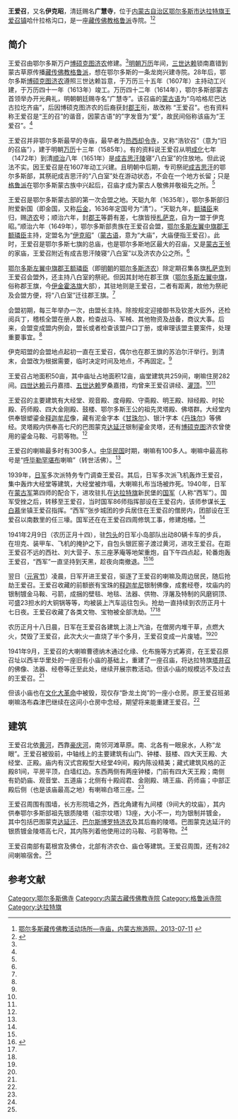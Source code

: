 {{Infobox Tibetan Buddhist monastery
|name =王爱召
|image = 
|image size = 250px
|alt = 
|caption = 
|t=
|w=
|to = 
|ipa={{IPA|}}
|z=
|thdl=
|e=
|tc=王愛召
|s=王爱召
|p=
|m=
|k=
|pushpin_map = 
|latd =  | latm =  | lats =  | latNS = 
|longd=  | longm= | longs =| longEW = 
|iso_region = 
|map_caption = 
|mapsize = 
|location_country = 中国
|location = {{CHN}}[[内蒙古自治区|内蒙古自治区]][[鄂尔多斯市|鄂尔多斯市]][[达拉特旗|达拉特旗]][[王爱召镇|王爱召镇]]
|coordinates_display =
|founded_by = [[博硕克图|博硕克图]]
|date_founded =1607年－1613年
|date_renovated =
|sect = [[格鲁派|格鲁派]]
|mather =
|children =
|dedicated_to = 
|tulku =
|head_lama = 
|head_mgh =
|no._of_monks = 
|architecture = 
|festivals =
|footnotes = 
}}

'''王爱召'''，又名'''伊克昭'''，清廷赐名'''广慧寺'''，位于[[内蒙古自治区|内蒙古自治区]][[鄂尔多斯市|鄂尔多斯市]][[达拉特旗|达拉特旗]][[王爱召镇|王爱召镇]]哈什拉格沟口，是一座[[藏传佛教|藏传佛教]][[格鲁派|格鲁派]]寺院。<ref name=dcd>[http://www.nmglyw.com/html/2012/eerduosiwenhua_1005/2469.html 鄂尔多斯藏传佛教活动场所—寺庙，内蒙古旅游网，2013-07-11] {{webarchive|url=https://archive.is/20130715090919/http://www.nmglyw.com/html/2012/eerduosiwenhua_1005/2469.html |date=2013-07-15 }}</ref><ref name=nmgsz>{{Cite web |url=http://www.nmqq.gov.cn/fagui/ShowArticle.asp?ArticleID=6561 |title=王虎全、国风，历史上的王爱召，内蒙古史志2010年第六期 |accessdate=2013-07-17 |archive-date=2016-03-04 |archive-url=https://web.archive.org/web/20160304235703/http://www.nmqq.gov.cn/fagui/ShowArticle.asp?ArticleID=6561 |dead-url=no }}</ref>

==简介==
王爱召由鄂尔多斯万户[[博硕克图|博硕克图]][[济农|济农]]修建。<ref name=dcd/>[[明朝|明朝]][[万历|万历]]年间，[[三世达赖|三世达赖]]锁南嘉错到蒙古草原传播[[藏传佛教|藏传佛教]][[格鲁派|格鲁派]]，想在鄂尔多斯的一条龙岗兴建寺院。28年后，鄂尔多斯[[博硕克图|博硕克图]][[济农|济农]]遵照三世达赖旨意，于万历三十五年（1607年）主持动工兴建，于万历四十一年（1613年）竣工。万历四十二年（1614年），鄂尔多斯部蒙古首领举办开光典礼，明朝朝廷赐寺名“广慧寺”。该召庙的[[蒙古语|蒙古语]]为“乌哈格尼巴达古拉圪齐庙”，后因博硕克图济农的后裔获封[[郡王|郡王]]衔，故改称 “王爱召”。也有资料称王爱召是“王的召”的谐音，因蒙古语“的”字发音为“爱”，故民间俗称该庙为“王爱召”。<ref name=nmgsz/>

王爱召并非鄂尔多斯最早的寺庙，最早者为[[热西却令寺|热西却令寺]]，又称“浩钦召”（意为“旧的召庙”），建于明朝[[万历|万历]]十三年（1585年）。有的资料说王爱召从明[[成化|成化]]七年（1472年）到清[[顺治|顺治]]八年（1651年）是[[成吉思汗陵|成吉思汗陵]]寝“八白室”的住放地。但此说法不实。因王爱召是在1607年动工兴建。且明朝中后期，专司祭祀[[成吉思汗|成吉思汗]]的鄂尔多斯部，其祭祀成吉思汗的“八白室”处在游动状态，不会在一个地方长留；只是[[格鲁派|格鲁派]]在鄂尔多斯蒙古族中兴起后，召庙才成为蒙古人敬佛并敬祖先之所。<ref name=nmgsz/>

王爱召是鄂尔多斯蒙古部的第一次会盟之地。天聪九年（1635年），鄂尔多斯部归附爱新国（即金国，又称[[后金|后金]]，1636年定国号为“清”）。“天聪九年，[[额璘臣|额璘臣]]来归，赐[[济农|济农]]号；顺治六年，封[[郡王|郡王]]等爵有差，七旗皆授[[札萨克|札萨克]]，自为一盟于伊克昭。”顺治六年（1649年），鄂尔多斯部贵族在王爱召会盟，[[鄂尔多斯扎萨克郡王|鄂尔多斯左翼中旗郡王]][[额璘臣|额璘臣]]主持，定盟名为“[[伊克昭盟|伊克昭]]”（[[蒙古语|蒙古语]]，意为“大庙”，大庙便指王爱召）。此时，王爱召是鄂尔多斯七旗的总庙，也是鄂尔多斯地区最大的召庙，又是[[鄂尔多斯扎萨克郡王|蒙古王爷]]的家庙，王爱召附近有成吉思汗陵寝“八白室”以及济农办公之所。<ref name=nmgsz/>

[[鄂尔多斯扎萨克郡王|鄂尔多斯左翼中旗郡王]][[额璘臣|额璘臣]]（即[[明朝|明朝]]的[[鄂尔多斯济农|鄂尔多斯济农]]）除定期召集各旗[[札萨克|札萨克]]到王爱召会盟外，还主持八白室的祭祀。但因其封地在郡王旗（[[鄂尔多斯左翼中旗|鄂尔多斯左翼中旗]]，俗称郡王旗，今[[伊金霍洛旗|伊金霍洛旗]]大部），其驻地则是王爱召，二者有距离，故他为祭祀及会盟方便，将“八白室”迁往郡王旗。<ref name=nmgsz/>

会盟初期，每三年举办一次，由盟长主持。除按规定迎接御书及钦差大臣外，还检阅兵丁，稽核全盟在册人数，检查战马、军械、其他物资及战备，商议大事。后来，会盟变成盟内例会，盟长或者检查该盟户口丁册，或审理该盟主要案件，处理重要事宜。<ref name=nmgsz/>

伊克昭盟的会盟地点起初一直在王爱召，偶尔也在郡王旗的苏泊尔汗举行。到清末，会盟改为根据需要，临时决定时间及地点，不再固定。<ref name=nmgsz/>

王爱召占地面积50亩，其中庙址占地面积12亩，庙堂建筑共259间，喇嘛住房282间。[[四世达赖|四世达赖]]云丹嘉措、[[五世达赖|五世达赖]]罗桑嘉措，均曾来王爱召讲经、[[灌顶|灌顶]]。<ref name=dcd/><ref name=nmgsz/>

王爱召的主要建筑有大经堂、观音殿、度母殿、守斋殿、明王殿、辩经殿、时轮殿、药师殿、四大金刚殿、鼓楼、鄂尔多斯王公的祖先灵塔殿、佛塔群。大经堂内供奉银塑鎏金[[释迦牟尼|释迦牟尼]]像，藏有泥金字本《[[甘珠尔|甘珠尔]]》、银汁字本《[[丹珠尔|丹珠尔]]》等佛经。灵塔殿内供奉高七尺的巴图蒙克[[达延汗|达延汗]]银制鎏金灵塔，还有[[博硕克图|博硕克图]]济农曾使用的鎏金马鞍、弓箭等物。<ref name=dcd/>

王爱召的喇嘛最多时有300多人。[[中华民国|中华民国]]时期，喇嘛有100多人。喇嘛中最高称号是“[[呼毕勒罕|呼毕勒罕]][[堪布|堪布]]喇嘛”（转世活佛）。<ref name=nmgsz/>

1939年，[[日军|日军]]多次派特务专门调查王爱召。其后，日军多次派飞机轰炸王爱召，集中轰炸大经堂等建筑，大经堂被炸塌，大喇嘛扎布当场被炸死。1940年，日军在[[蒙古军|蒙古军]]第四师的配合下，进攻驻扎在[[达拉特旗|达拉特旗]]新民堡的[[国军|国军]]（人称“西军”）。国军受挫之后，转移至王爱召，当时国军86师指挥部设在王爱召内，该师参谋长[[王白慕|王白慕]]坐镇王爱召指挥。“西军”张步城团的步兵居住在王爱召的僧房内，团部设在王爱召以南数里的任三壕。国军还在在王爱召四周修筑工事，修建炮楼。<ref name=nmgsz/>

1941年2月9日（农历正月十四），驻[[包头|包头]]的日军小岛部队出动80辆卡车的步兵，在坦克、装甲车、飞机的掩护之下，自包头银匠窑子渡过黄河，进攻王爱召。在距王爱召不远的西社、刘大营子、东三座茅庵等地架重炮，自下午四点起，轮番炮轰王爱召，“西军”一直坚持到天黑，趁夜向南撤退。<ref name=nmgsz/><ref name=daixiong>{{Cite web |url=http://www.cssn.cn/zgs/zgs_zgjds/201310/t20131025_546146.shtml |title=戴雄，侵华日军对中国古建筑的毁损，民国档案2000年03期 |accessdate=2015-04-10 |archive-date=2015-04-15 |archive-url=https://web.archive.org/web/20150415232129/http://www.cssn.cn/zgs/zgs_zgjds/201310/t20131025_546146.shtml |dead-url=no }}</ref>

翌日（[[元宵节|元宵节]]）凌晨，日军开进王爱召，驱逐了王爱召的喇嘛及周边居民，随后抢劫王爱召。王爱召收藏的前额嵌有宝珠的[[释迦牟尼|释迦牟尼]]银制佛像，成套经卷，坟庙内的银制镀金马鞍、弓箭，成捆的壁毯、地毯、法器、供物、浮屠及特制的风磨铜顶、可盛23担水的大铜锅等等，均被装上汽车运往包头。抢劫一直持续到农历正月十七日夜。王爱召收藏了各类文物、宝物被全部洗劫。<ref name=nmgsz/><ref name=dcd/>

农历正月十八日晨，日军在王爱召各建筑上浇上汽油，在僧房内堆干草，点燃大火，焚毁了王爱召，此次大火一直烧了半个多月，王爱召变成一片废墟。<ref name=nmgsz/><ref name=dcd/>

1941年9月，王爱召的大喇嘛曹德纳木通过化缘、化布施等方式筹资，在王爱召原召址以西半华里处的一座旧有小庙的基础上，重建了一座召庙，将达拉特旗[[塔井召|塔井召]]的佛像、法器、经卷等迁至此处，继续开展宗教活动。但该小庙的规模远不及过去的王爱召。<ref name=nmgsz/>

但该小庙也在[[文化大革命|文化大革命]]中被毁，现仅存“卧龙土岗”的一座小仓房。原王爱召班弟喇嘛洛布森津巴继续在这间小仓房中念经，期望将来能重建王爱召。<ref name=nmgsz/>

==建筑==
王爱召北依[[黄河|黄河]]，西靠[[豪庆河|豪庆河]]，南邻河滩草原。南、北各有一眼泉水，人称“龙眼”。王爱召被毁前，中轴线上的主要建筑有山门、钟楼、鼓楼、四大天王殿、大经堂、正殿。庙内有汉式宫殿型大经堂49间，殿内陈设精美；藏式建筑风格的正殿81间，平房平顶，白墙红边。东西两侧有两座钟楼，门前有四大天王殿；南侧有奶奶庙、观音堂、五道庙；北侧有十殿阎君、金刚殿、靖王庙、药师庙；中部正殿后侧（也是该庙最高之地）有喇嘛白塔三座。<ref name=nmgsz/>

王爱召周围有围墙，长方形院墙之外，西北角建有九间楼（9间大的坟庙），其内供奉鄂尔多斯部祖先银质陵塔（祖宗坟塔）13座，大小不一，均为银制并镀金，其中包括巴图蒙克[[达延汗|达延汗]]、[[巴尔斯博罗特|巴尔斯博罗特]][[济农|济农]]及其后裔的陵塔。巴图蒙克达延汗的银质镀金陵塔高七尺，其内陈列着他使用过的马鞍、弓箭等物。<ref name=nmgsz/>

王爱召南部有葛根宫及佛仓，北部有济农仓、庙仓等建筑。王爱召周围，还有282间喇嘛宿舍。<ref name=nmgsz/>

==参考文献==
{{reflist}}

[[Category:鄂尔多斯佛寺|Category:鄂尔多斯佛寺]]
[[Category:内蒙古藏传佛教寺院|Category:内蒙古藏传佛教寺院]]
[[Category:格鲁派寺院|Category:格鲁派寺院]]
[[Category:达拉特旗|Category:达拉特旗]]